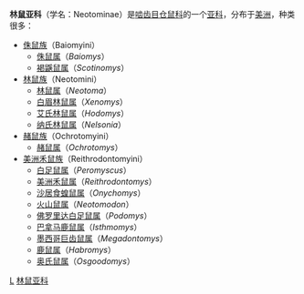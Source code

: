 {{Automatic Taxobox
| taxon = Neotominae
| authority = [[克林顿·哈特·梅里厄姆|Merriam]]，1894
| image = Peromyscus maniculatus.jpg
| image_caption = [[拉布拉多白足鼠|拉布拉多白足鼠]]（''Peromyscus maniculatus''）
}}
'''林鼠亚科'''（学名：Neotominae）是[[啮齿目|啮齿目]][[仓鼠科|仓鼠科]]的一个[[亚科|亚科]]，分布于[[美洲|美洲]]，种类很多：
* [[侏鼠族|侏鼠族]]（Baiomyini）
** [[侏鼠属|侏鼠属]]（''Baiomys''）
** [[褐鼷鼠属|褐鼷鼠属]]（''Scotinomys''）
* [[林鼠族|林鼠族]]（Neotomini）
** [[林鼠属|林鼠属]]（''Neotoma''）
** [[白眉林鼠属|白眉林鼠属]]（''Xenomys''）
** [[艾氏林鼠属|艾氏林鼠属]]（''Hodomys''）
** [[纳氏林鼠属|纳氏林鼠属]]（''Nelsonia''）
* [[赭鼠族|赭鼠族]]（Ochrotomyini）
** [[赭鼠属|赭鼠属]]（''Ochrotomys''）
* [[美洲禾鼠族|美洲禾鼠族]]（Reithrodontomyini）
** [[白足鼠属|白足鼠属]]（''Peromyscus''）
** [[美洲禾鼠属|美洲禾鼠属]]（''Reithrodontomys''）
** [[沙居食蝗鼠属|沙居食蝗鼠属]]（''Onychomys''）
** [[火山鼠属|火山鼠属]]（''Neotomodon''）
** [[佛罗里达白足鼠属|佛罗里达白足鼠属]]（''Podomys''）
** [[巴拿马鹿鼠属|巴拿马鹿鼠属]]（''Isthmomys''）
** [[墨西哥巨齿鼠属|墨西哥巨齿鼠属]]（''Megadontomys''）
** [[鹿鼠属|鹿鼠属]]（''Habromys''）
** [[奥氏鼠属|奥氏鼠属]]（''Osgoodomys''）

{{taxonbar}}
[[Category:_1894年描述的分类群|L]]
[[Category:林鼠亚科|]]